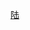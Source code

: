 <includeonly>{{safesubst:#invoke:Jct|jct}}</includeonly><noinclude>[[Category:交通模板|陆]]
{{Documentation}}
</noinclude>